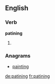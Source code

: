 ==English==

===Verb===
'''patining'''

# {{present participle of|patine}}

===Anagrams===
* [[painting#English|painting]]

[[de:patining]]
[[fr:patining]]
